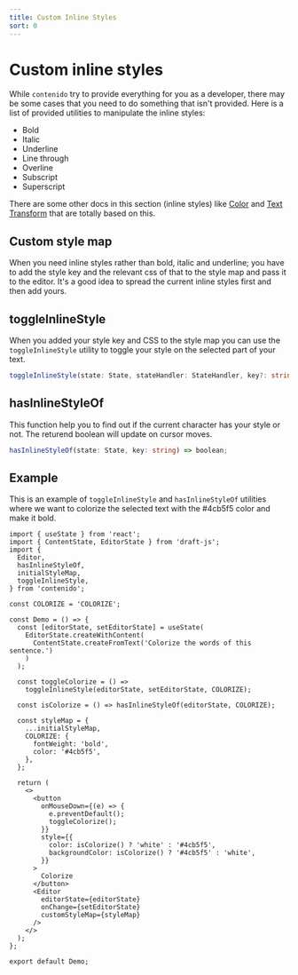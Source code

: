 ```yaml
---
title: Custom Inline Styles
sort: 0
---
```


# Custom inline styles

While `contenido` try to provide everything for you as a developer, there may be some cases
that you need to do something that isn't provided. Here is a list of provided utilities to
manipulate the inline styles:

- Bold
- Italic
- Underline
- Line through
- Overline
- Subscript
- Superscript

There are some other docs in this section (inline styles) like
[Color](/docs/inline-styles/color) and [Text Transform](/docs/inline-styles/text-transform)
that are totally based on this.

## Custom style map

When you need inline styles rather than bold, italic and underline; you have to add the style key and the
relevant css of that to the style map and pass it to the editor. It's a good idea to spread the
current inline styles first and then add yours.

## toggleInlineStyle

When you added your style key and CSS to the style map you can use the `toggleInlineStyle` utility
to toggle your style on the selected part of your text.

```ts
toggleInlineStyle(state: State, stateHandler: StateHandler, key?: string) => void;
```

## hasInlineStyleOf

This function help you to find out if the current character has your style or not.
The returend boolean will update on cursor moves.

```ts
hasInlineStyleOf(state: State, key: string) => boolean;
```

## Example

This is an example of `toggleInlineStyle` and `hasInlineStyleOf` utilities where we want to
colorize the selected text with the #4cb5f5 color and make it bold.

<CustomInlineStyleDemo />

```tsx
import { useState } from 'react';
import { ContentState, EditorState } from 'draft-js';
import {
  Editor,
  hasInlineStyleOf,
  initialStyleMap,
  toggleInlineStyle,
} from 'contenido';

const COLORIZE = 'COLORIZE';

const Demo = () => {
  const [editorState, setEditorState] = useState(
    EditorState.createWithContent(
      ContentState.createFromText('Colorize the words of this sentence.')
    )
  );

  const toggleColorize = () =>
    toggleInlineStyle(editorState, setEditorState, COLORIZE);

  const isColorize = () => hasInlineStyleOf(editorState, COLORIZE);

  const styleMap = {
    ...initialStyleMap,
    COLORIZE: {
      fontWeight: 'bold',
      color: '#4cb5f5',
    },
  };

  return (
    <>
      <button
        onMouseDown={(e) => {
          e.preventDefault();
          toggleColorize();
        }}
        style={{
          color: isColorize() ? 'white' : '#4cb5f5',
          backgroundColor: isColorize() ? '#4cb5f5' : 'white',
        }}
      >
        Colorize
      </button>
      <Editor
        editorState={editorState}
        onChange={setEditorState}
        customStyleMap={styleMap}
      />
    </>
  );
};

export default Demo;
```
